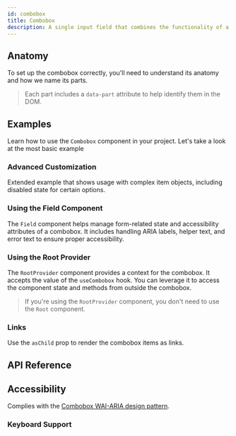 ```yaml
---
id: combobox
title: Combobox
description: A single input field that combines the functionality of a select and input.
---
```


<ComponentPreview id="Combobox" />

## Anatomy

To set up the combobox correctly, you'll need to understand its anatomy and how we name its parts.

> Each part includes a `data-part` attribute to help identify them in the DOM.

<Anatomy id="combobox" />

## Examples

Learn how to use the `Combobox` component in your project. Let's take a look at the most basic example

<Example id="basic" />

### Advanced Customization

Extended example that shows usage with complex item objects, including disabled state for certain options.

<Example id="advanced" />

### Using the Field Component

The `Field` component helps manage form-related state and accessibility attributes of a combobox. It includes handling
ARIA labels, helper text, and error text to ensure proper accessibility.

<Example id="with-field" />

### Using the Root Provider

The `RootProvider` component provides a context for the combobox. It accepts the value of the `useCombobox` hook. You
can leverage it to access the component state and methods from outside the combobox.

<Example id="root-provider" />

> If you're using the `RootProvider` component, you don't need to use the `Root` component.

### Links

Use the `asChild` prop to render the combobox items as links.

<Example id="links" />

## API Reference

<ComponentTypes id="combobox" />

## Accessibility

Complies with the [Combobox WAI-ARIA design pattern](https://www.w3.org/WAI/ARIA/apg/patterns/combobox/).

### Keyboard Support

<KeyBindingsTable id="combobox" />
